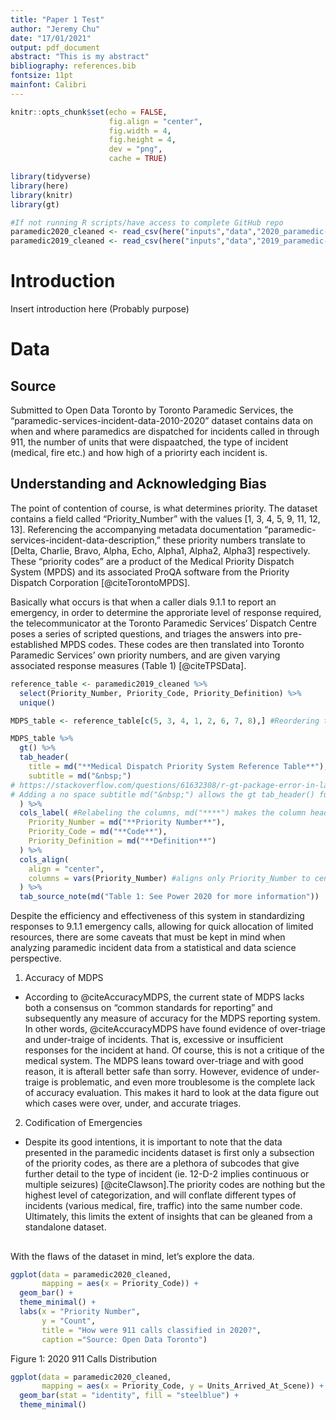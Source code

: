 ```yaml
---
title: "Paper 1 Test"
author: "Jeremy Chu"
date: "17/01/2021"
output: pdf_document
abstract: "This is my abstract"
bibliography: references.bib
fontsize: 11pt
mainfont: Calibri
---
```


```r
knitr::opts_chunk$set(echo = FALSE,
                      fig.align = "center",
                      fig.width = 4,
                      fig.height = 4,
                      dev = "png",
                      cache = TRUE)
```

```r
library(tidyverse)
library(here)
library(knitr)
library(gt)
```

```r
#If not running R scripts/have access to complete GitHub repo
paramedic2020_cleaned <- read_csv(here("inputs","data","2020_paramedic-incidents_cleaned.csv"))
paramedic2019_cleaned <- read_csv(here("inputs","data","2019_paramedic-incidents_cleaned.csv"))
```


# Introduction

Insert introduction here (Probably purpose)

# Data

## Source
Submitted to Open Data Toronto by Toronto Paramedic Services, the "paramedic-services-incident-data-2010-2020" dataset contains data on when and where paramedics are dispatched for incidents called in through 911, the number of units that were dispaatched, the type of incident (medical, fire etc.) and how high of a priorirty each incident is. 

## Understanding and Acknowledging Bias
The point of contention of course, is what determines priority. The dataset contains a field called "Priority_Number" with the values [1, 3, 4, 5, 9, 11, 12, 13]. Referencing the accompanying metadata documentation "paramedic-services-incident-data-description," these priority numbers translate to [Delta, Charlie, Bravo, Alpha, Echo, Alpha1, Alpha2, Alpha3] respectively. These "priority codes" are a product of the Medical Priority Dispatch System (MPDS) and its associated ProQA software from the Priority Dispatch Corporation [@citeTorontoMPDS]. 

Basically what occurs is that when a caller dials 9.1.1 to report an emergency, in order to determine the approriate level of response required, the telecommunicator at the Toronto Paramedic Services' Dispatch Centre poses a series of scripted questions, and triages the answers into pre-established MPDS codes. These codes are then translated into Toronto Paramedic Services' own priority numbers, and are given varying associated response measures (Table 1) [@citeTPSData]. 

```r
reference_table <- paramedic2019_cleaned %>%
  select(Priority_Number, Priority_Code, Priority_Definition) %>%
  unique() 

MDPS_table <- reference_table[c(5, 3, 4, 1, 2, 6, 7, 8),] #Reordering table based on most severe codes
```

```r
MDPS_table %>%
  gt() %>%
  tab_header(
    title = md("**Medical Dispatch Priority System Reference Table**"),
    subtitle = md("&nbsp;")
# https://stackoverflow.com/questions/61632308/r-gt-package-error-in-latex-theres-no-line-here-to-end
# Adding a no space subtitle md("&nbsp;") allows the gt tab_header() function to work, otherwise you get a "No Line to End" error
  ) %>%
  cols_label( #Relabeling the columns, md("****") makes the column headers bold
    Priority_Number = md("**Priority Number**"),
    Priority_Code = md("**Code**"),
    Priority_Definition = md("**Definition**")
  ) %>%
  cols_align(
    align = "center",
    columns = vars(Priority_Number) #aligns only Priority_Number to center
  ) %>%
  tab_source_note(md("Table 1: See Power 2020 for more information"))
```
Despite the efficiency and effectiveness of this system in standardizing responses to 9.1.1 emergency calls, allowing for quick allocation of limited resources, there are some caveats that must be kept in mind when analyzing paramedic incident data from a statistical and data science perspective. 

1. Accuracy of MDPS
  + According to @citeAccuracyMDPS, the current state of MDPS lacks both a consensus on "common standards for reporting" and subsequently any measure of accuracy for the MDPS reporting system. In other words, @citeAccuracyMDPS have found evidence of over-triage and under-traige of incidents. That is, excessive or insufficient responses for the incident at hand. Of course, this is not a critique of the medical system. The MDPS leans toward over-triage and with good reason, it is afterall better safe than sorry. However, evidence of under-traige is problematic, and even more troublesome is the complete lack of accuracy evaluation. This makes it hard to look at the data figure out which cases were over, under, and accurate triages. 
  
2. Codification of Emergencies
  + Despite its good intentions, it is important to note that the data presented in the paramedic incidents dataset is first only a subsection of the priority codes, as there are a plethora of subcodes that give further detail to the type of incident (ie. 12-D-2 implies continuous or multiple seizures) [@citeClawson].The priority codes are nothing but the highest level of categorization, and will conflate different types of incidents (various medical, fire, traffic) into the same number code. Ultimately, this limits the extent of insights that can be gleaned from a standalone dataset. 

## 
With the flaws of the dataset in mind, let's explore the data. 
```r
ggplot(data = paramedic2020_cleaned,
       mapping = aes(x = Priority_Code)) +
  geom_bar() +
  theme_minimal() +
  labs(x = "Priority Number",
       y = "Count",
       title = "How were 911 calls classified in 2020?",
       caption ="Source: Open Data Toronto")
```
Figure 1: 2020 911 Calls Distribution





```r
ggplot(data = paramedic2020_cleaned,
       mapping = aes(x = Priority_Code, y = Units_Arrived_At_Scene)) +
  geom_bar(stat = "identity", fill = "steelblue") +
  theme_minimal()
```


